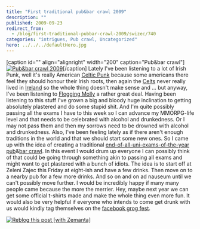 ```yaml
---
title: "First traditional pub&bar crawl 2009"
description: ""
published: 2009-09-23
redirect_from:
  - /blog/first-traditional-pubbar-crawl-2009/swizec/740
categories: "intrigues, Pub crawl, Uncategorized"
hero: ../../../defaultHero.jpg
---
```


\[caption id="" align="alignright" width="200" caption="Pub&bar crawl"][![Pub&bar crawl 2009](http://profile.ak.fbcdn.net/object2/1151/106/n151604063816_7893.jpg "Pub&bar crawl 2009")](http://www.facebook.com/event.php?eid=151604063816&ref=mf)\[/caption] Lately I've been listening to a lot of Irish Punk, well it's really American [Celtic Punk](http://en.wikipedia.org/wiki/Celtic_punk "Celtic punk") because some americans there feel they should honour their Irish roots, then again the [Celts](http://en.wikipedia.org/wiki/Celts "Celts") never really lived in [Ireland](http://en.wikipedia.org/wiki/Ireland "Ireland") so the whole thing doesn't make sense and ... but anyway, I've been listening to [Flogging Molly](http://en.wikipedia.org/wiki/Flogging_Molly "Flogging Molly") a rather great deal. Having been listening to this stuff I've grown a big and bloody huge inclination to getting absolutely plastered and do some stupid shit. And I'm quite possibly passing all the exams I have to this week so I can advance my MMORPG-life level and that needs to be celebrated with alcohol and drunkedness. Or I may not pass them and then my sorrows need to be drowned with alcohol and drunkedness. Also, I've been feeling lately as if there aren't enough traditions in the world and that we should start some new ones. So I came up with the idea of creating a traditional [end-of-all-uni-exams-of-the-year](http://www.facebook.com/event.php?eid=151604063816&ref=mf) [pub](http://en.wikipedia.org/wiki/Public_house "Public house")&[bar crawl](http://en.wikipedia.org/wiki/Pub_crawl "Pub crawl"). In this event I would drum up everyone I can possibly think of that could be going through something akin to passing all exams and might want to get plastered with a bunch of idiots. The idea is to start off at Zeleni Zajec this Friday at eight-ish and have a few drinks. Then move on to a nearby pub for a few more drinks. And so on and on ad nauseum until we can't possibly move further. I would be incredibly happy if many many people came because the more the merrier. Hey, maybe next year we can get some official t-shirts made and make the whole thing even more fun. It would also be very helpful if everyone who intends to come get drunk with us would kindly tag themselves on the [facebook grog fest](http://www.facebook.com/event.php?eid=151604063816&ref=mf).

[![Reblog this post [with Zemanta]](http://img.zemanta.com/reblog_e.png?x-id=5b1f3817-8f6f-4c8a-b024-05c5a097a229)](http://reblog.zemanta.com/zemified/5b1f3817-8f6f-4c8a-b024-05c5a097a229/ "Reblog this post [with Zemanta]")
